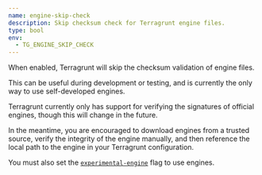 ```yaml
---
name: engine-skip-check
description: Skip checksum check for Terragrunt engine files.
type: bool
env:
  - TG_ENGINE_SKIP_CHECK
---
```


When enabled, Terragrunt will skip the checksum validation of engine files.

This can be useful during development or testing, and is currently the only way to use self-developed engines.

Terragrunt currently only has support for verifying the signatures of official engines, though this will change in the future.

In the meantime, you are encouraged to download engines from a trusted source, verify the integrity of the engine manually, and then reference the local path to the engine in your Terragrunt configuration.

You must also set the [`experimental-engine`](#experimental-engine) flag to use engines.
